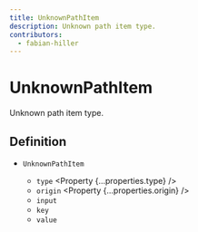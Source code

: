 ```yaml
---
title: UnknownPathItem
description: Unknown path item type.
contributors:
  - fabian-hiller
---
```



# UnknownPathItem

Unknown path item type.

## Definition

- `UnknownPathItem` <Property type="object"/>
  - `type` <Property {...properties.type} />
  - `origin` <Property {...properties.origin} />
  - `input` <Property type="unknown" />
  - `key` <Property type="unknown" />
  - `value` <Property type="unknown" />
